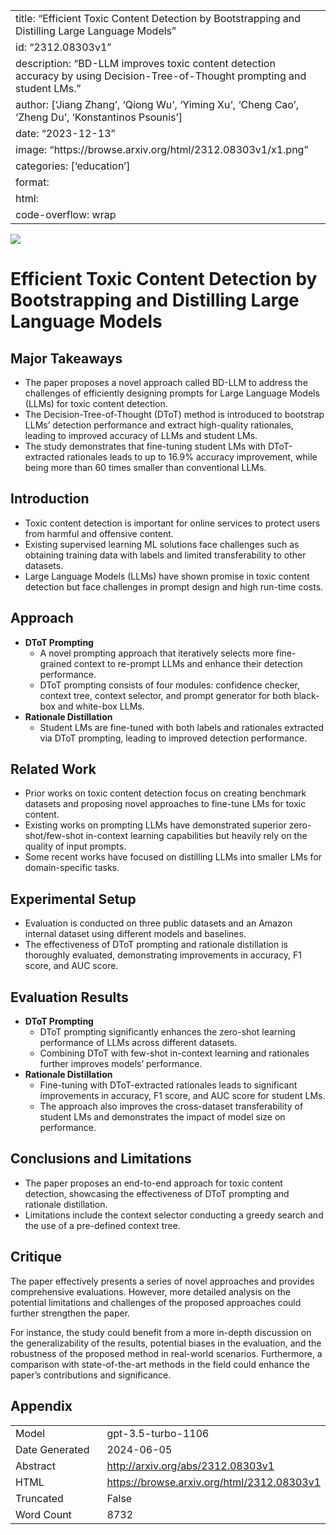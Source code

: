
---
title: "Efficient Toxic Content Detection by Bootstrapping and Distilling Large Language Models"
id: "2312.08303v1"
description: "BD-LLM improves toxic content detection accuracy by using Decision-Tree-of-Thought prompting and student LMs."
author: ['Jiang Zhang', 'Qiong Wu', 'Yiming Xu', 'Cheng Cao', 'Zheng Du', 'Konstantinos Psounis']
date: "2023-12-13"
image: "https://browse.arxiv.org/html/2312.08303v1/x1.png"
categories: ['education']
format:
  html:
    code-overflow: wrap
---

![](https://browse.arxiv.org/html/2312.08303v1/x1.png)

# Efficient Toxic Content Detection by Bootstrapping and Distilling Large Language Models

## Major Takeaways
- The paper proposes a novel approach called BD-LLM to address the challenges of efficiently designing prompts for Large Language Models (LLMs) for toxic content detection.
- The Decision-Tree-of-Thought (DToT) method is introduced to bootstrap LLMs’ detection performance and extract high-quality rationales, leading to improved accuracy of LLMs and student LMs.
- The study demonstrates that fine-tuning student LMs with DToT-extracted rationales leads to up to 16.9% accuracy improvement, while being more than 60 times smaller than conventional LLMs.

## Introduction
- Toxic content detection is important for online services to protect users from harmful and offensive content.
- Existing supervised learning ML solutions face challenges such as obtaining training data with labels and limited transferability to other datasets.
- Large Language Models (LLMs) have shown promise in toxic content detection but face challenges in prompt design and high run-time costs.

## Approach
- **DToT Prompting**
  - A novel prompting approach that iteratively selects more fine-grained context to re-prompt LLMs and enhance their detection performance.
  - DToT prompting consists of four modules: confidence checker, context tree, context selector, and prompt generator for both black-box and white-box LLMs.
- **Rationale Distillation**
  - Student LMs are fine-tuned with both labels and rationales extracted via DToT prompting, leading to improved detection performance.

## Related Work
- Prior works on toxic content detection focus on creating benchmark datasets and proposing novel approaches to fine-tune LMs for toxic content.
- Existing works on prompting LLMs have demonstrated superior zero-shot/few-shot in-context learning capabilities but heavily rely on the quality of input prompts.
- Some recent works have focused on distilling LLMs into smaller LMs for domain-specific tasks.

## Experimental Setup
- Evaluation is conducted on three public datasets and an Amazon internal dataset using different models and baselines.
- The effectiveness of DToT prompting and rationale distillation is thoroughly evaluated, demonstrating improvements in accuracy, F1 score, and AUC score.

## Evaluation Results
- **DToT Prompting**
  - DToT prompting significantly enhances the zero-shot learning performance of LLMs across different datasets.
  - Combining DToT with few-shot in-context learning and rationales further improves models’ performance.
- **Rationale Distillation**
  - Fine-tuning with DToT-extracted rationales leads to significant improvements in accuracy, F1 score, and AUC score for student LMs.
  - The approach also improves the cross-dataset transferability of student LMs and demonstrates the impact of model size on performance.

## Conclusions and Limitations
- The paper proposes an end-to-end approach for toxic content detection, showcasing the effectiveness of DToT prompting and rationale distillation.
- Limitations include the context selector conducting a greedy search and the use of a pre-defined context tree.

## Critique
The paper effectively presents a series of novel approaches and provides comprehensive evaluations. However, more detailed analysis on the potential limitations and challenges of the proposed approaches could further strengthen the paper.

For instance, the study could benefit from a more in-depth discussion on the generalizability of the results, potential biases in the evaluation, and the robustness of the proposed method in real-world scenarios. Furthermore, a comparison with state-of-the-art methods in the field could enhance the paper's contributions and significance.

## Appendix

|          |          |
|----------|----------|
| Model     | gpt-3.5-turbo-1106       |
| Date Generated     | 2024-06-05       |
| Abstract | [http://arxiv.org/abs/2312.08303v1](http://arxiv.org/abs/2312.08303v1)        |
| HTML     | [https://browse.arxiv.org/html/2312.08303v1](https://browse.arxiv.org/html/2312.08303v1)       |
| Truncated       | False       |
| Word Count       | 8732       |